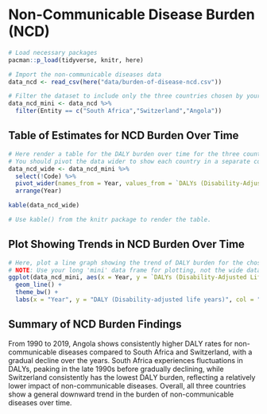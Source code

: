 # Non-Communicable Disease Burden (NCD)

```r
# Load necessary packages
pacman::p_load(tidyverse, knitr, here)

# Import the non-communicable diseases data
data_ncd <- read_csv(here("data/burden-of-disease-ncd.csv"))
```

```r
# Filter the dataset to include only the three countries chosen by your group.
data_ncd_mini <- data_ncd %>% 
  filter(Entity == c("South Africa","Switzerland","Angola"))


```

## Table of Estimates for NCD Burden Over Time

```r
# Here render a table for the DALY burden over time for the three countries. 
# You should pivot the data wider to show each country in a separate column.
data_ncd_wide <- data_ncd_mini %>%
  select(!Code) %>% 
  pivot_wider(names_from = Year, values_from = `DALYs (Disability-Adjusted Life Years) - Non-communicable diseases - Sex: Both - Age: Age-standardized (Rate)`) %>% 
  arrange(Year)

kable(data_ncd_wide)

# Use kable() from the knitr package to render the table.
```

## Plot Showing Trends in NCD Burden Over Time

```r
# Here, plot a line graph showing the trend of DALY burden for the chosen countries over time. You can use ggplot2 to create this plot. Each country's line should be a different color.
# NOTE: Use your long 'mini' data frame for plotting, not the wide data used for the table. 
ggplot(data_ncd_mini, aes(x = Year, y = `DALYs (Disability-Adjusted Life Years) - Non-communicable diseases - Sex: Both - Age: Age-standardized (Rate)`, col = Entity)) +
  geom_line() +
  theme_bw() +
  labs(x = "Year", y = "DALY (Disability-adjusted life years)", col = "Country")
```

## Summary of NCD Burden Findings

From 1990 to 2019, Angola shows consistently higher DALY rates for non-communicable diseases compared to South Africa and Switzerland, with a gradual decline over the years. South Africa experiences fluctuations in DALYs, peaking in the late 1990s before gradually declining, while Switzerland consistently has the lowest DALY burden, reflecting a relatively lower impact of non-communicable diseases. Overall, all three countries show a general downward trend in the burden of non-communicable diseases over time.
